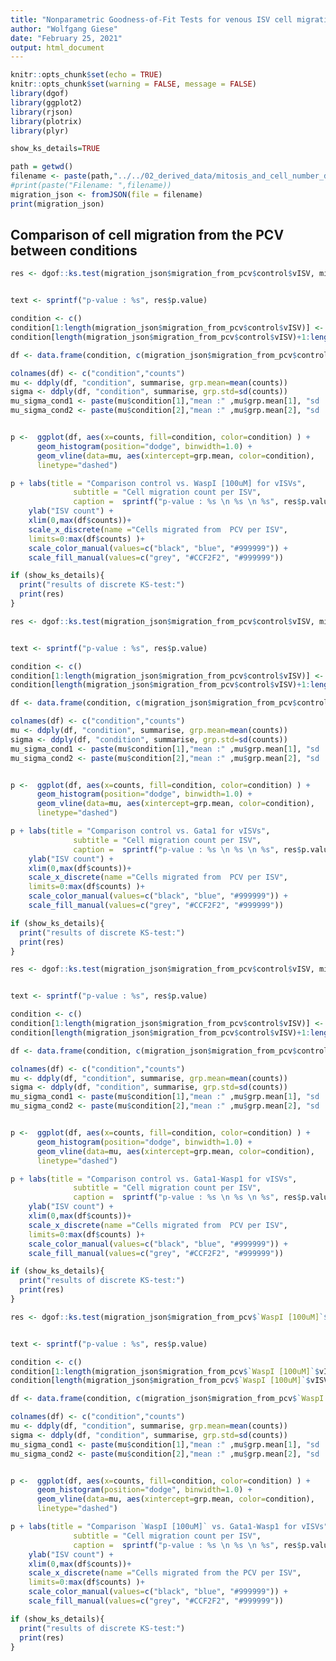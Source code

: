 ```yaml
---
title: "Nonparametric Goodness-of-Fit Tests for venous ISV cell migration from the principal cardinal vein (PCV)"
author: "Wolfgang Giese"
date: "February 25, 2021"
output: html_document
---
```


```r
knitr::opts_chunk$set(echo = TRUE)
knitr::opts_chunk$set(warning = FALSE, message = FALSE) 
library(dgof)
library(ggplot2)
library(rjson)
library(plotrix)
library(plyr)

show_ks_details=TRUE
```

```r
path = getwd()
filename <- paste(path,"../../02_derived_data/mitosis_and_cell_number_data/mitosis_cell_number_distributions.json", sep = "/")
#print(paste("Filename: ",filename))
migration_json <- fromJSON(file = filename)
print(migration_json)
```


## Comparison of cell migration from  the PCV between conditions

```r

res <- dgof::ks.test(migration_json$migration_from_pcv$control$vISV, migration_json$migration_from_pcv$`WaspI [100uM]`$vISV)


text <- sprintf("p-value : %s", res$p.value)

condition <- c()
condition[1:length(migration_json$migration_from_pcv$control$vISV)] <- "control"
condition[length(migration_json$migration_from_pcv$control$vISV)+1:length(migration_json$migration_from_pcv$`WaspI [100uM]`$vISV)] <- "Wasp"

df <- data.frame(condition, c(migration_json$migration_from_pcv$control$vISV,migration_json$migration_from_pcv$`WaspI [100uM]`$vISV))

colnames(df) <- c("condition","counts")
mu <- ddply(df, "condition", summarise, grp.mean=mean(counts))
sigma <- ddply(df, "condition", summarise, grp.std=sd(counts))
mu_sigma_cond1 <- paste(mu$condition[1],"mean :" ,mu$grp.mean[1], "sd :", sigma$grp.std[1], sep =" ")
mu_sigma_cond2 <- paste(mu$condition[2],"mean :" ,mu$grp.mean[2], "sd :", sigma$grp.std[2], sep =" ")


p <-  ggplot(df, aes(x=counts, fill=condition, color=condition) ) + 
      geom_histogram(position="dodge", binwidth=1.0) +
      geom_vline(data=mu, aes(xintercept=grp.mean, color=condition),
      linetype="dashed")

p + labs(title = "Comparison control vs. WaspI [100uM] for vISVs",
              subtitle = "Cell migration count per ISV",
              caption =  sprintf("p-value : %s \n %s \n %s", res$p.value, mu_sigma_cond1, mu_sigma_cond2))  + 
    ylab("ISV count") + 
    xlim(0,max(df$counts))+
    scale_x_discrete(name ="Cells migrated from  PCV per ISV", 
    limits=0:max(df$counts) )+
    scale_color_manual(values=c("black", "blue", "#999999")) +
    scale_fill_manual(values=c("grey", "#CCF2F2", "#999999"))

if (show_ks_details){
  print("results of discrete KS-test:")
  print(res)
}
```


```r

res <- dgof::ks.test(migration_json$migration_from_pcv$control$vISV, migration_json$migration_from_pcv$Gata1$vISV)


text <- sprintf("p-value : %s", res$p.value)

condition <- c()
condition[1:length(migration_json$migration_from_pcv$control$vISV)] <- "control"
condition[length(migration_json$migration_from_pcv$control$vISV)+1:length(migration_json$migration_from_pcv$Gata1$vISV)] <- "Gata1"

df <- data.frame(condition, c(migration_json$migration_from_pcv$control$vISV,migration_json$migration_from_pcv$Gata1$vISV))

colnames(df) <- c("condition","counts")
mu <- ddply(df, "condition", summarise, grp.mean=mean(counts))
sigma <- ddply(df, "condition", summarise, grp.std=sd(counts))
mu_sigma_cond1 <- paste(mu$condition[1],"mean :" ,mu$grp.mean[1], "sd :", sigma$grp.std[1], sep =" ")
mu_sigma_cond2 <- paste(mu$condition[2],"mean :" ,mu$grp.mean[2], "sd :", sigma$grp.std[2], sep =" ")


p <-  ggplot(df, aes(x=counts, fill=condition, color=condition) ) + 
      geom_histogram(position="dodge", binwidth=1.0) +
      geom_vline(data=mu, aes(xintercept=grp.mean, color=condition),
      linetype="dashed")

p + labs(title = "Comparison control vs. Gata1 for vISVs",
              subtitle = "Cell migration count per ISV",
              caption =  sprintf("p-value : %s \n %s \n %s", res$p.value, mu_sigma_cond1, mu_sigma_cond2))  + 
    ylab("ISV count") + 
    xlim(0,max(df$counts))+
    scale_x_discrete(name ="Cells migrated from  PCV per ISV", 
    limits=0:max(df$counts) )+
    scale_color_manual(values=c("black", "blue", "#999999")) +
    scale_fill_manual(values=c("grey", "#CCF2F2", "#999999"))

if (show_ks_details){
  print("results of discrete KS-test:")
  print(res)
}
```

```r

res <- dgof::ks.test(migration_json$migration_from_pcv$control$vISV, migration_json$migration_from_pcv$Gata1_Wasp1$vISV)


text <- sprintf("p-value : %s", res$p.value)

condition <- c()
condition[1:length(migration_json$migration_from_pcv$control$vISV)] <- "control"
condition[length(migration_json$migration_from_pcv$control$vISV)+1:length(migration_json$migration_from_pcv$Gata1_Wasp1$vISV)] <- "Gata1-Wasp1"

df <- data.frame(condition, c(migration_json$migration_from_pcv$control$vISV,migration_json$migration_from_pcv$Gata1_Wasp1$vISV))

colnames(df) <- c("condition","counts")
mu <- ddply(df, "condition", summarise, grp.mean=mean(counts))
sigma <- ddply(df, "condition", summarise, grp.std=sd(counts))
mu_sigma_cond1 <- paste(mu$condition[1],"mean :" ,mu$grp.mean[1], "sd :", sigma$grp.std[1], sep =" ")
mu_sigma_cond2 <- paste(mu$condition[2],"mean :" ,mu$grp.mean[2], "sd :", sigma$grp.std[2], sep =" ")


p <-  ggplot(df, aes(x=counts, fill=condition, color=condition) ) + 
      geom_histogram(position="dodge", binwidth=1.0) +
      geom_vline(data=mu, aes(xintercept=grp.mean, color=condition),
      linetype="dashed")

p + labs(title = "Comparison control vs. Gata1-Wasp1 for vISVs",
              subtitle = "Cell migration count per ISV",
              caption =  sprintf("p-value : %s \n %s \n %s", res$p.value, mu_sigma_cond1, mu_sigma_cond2))  + 
    ylab("ISV count") + 
    xlim(0,max(df$counts))+
    scale_x_discrete(name ="Cells migrated from  PCV per ISV", 
    limits=0:max(df$counts) )+
    scale_color_manual(values=c("black", "blue", "#999999")) +
    scale_fill_manual(values=c("grey", "#CCF2F2", "#999999"))

if (show_ks_details){
  print("results of discrete KS-test:")
  print(res)
}
```

```r

res <- dgof::ks.test(migration_json$migration_from_pcv$`WaspI [100uM]`$vISV, migration_json$migration_from_pcv$Gata1_Wasp1$vISV)


text <- sprintf("p-value : %s", res$p.value)

condition <- c()
condition[1:length(migration_json$migration_from_pcv$`WaspI [100uM]`$vISV)] <- "Wasp1"
condition[length(migration_json$migration_from_pcv$`WaspI [100uM]`$vISV)+1:length(migration_json$migration_from_pcv$Gata1_Wasp1$vISV)] <- "Gata1-Wasp1"

df <- data.frame(condition, c(migration_json$migration_from_pcv$`WaspI [100uM]`$vISV,migration_json$migration_from_pcv$Gata1_Wasp1$vISV))

colnames(df) <- c("condition","counts")
mu <- ddply(df, "condition", summarise, grp.mean=mean(counts))
sigma <- ddply(df, "condition", summarise, grp.std=sd(counts))
mu_sigma_cond1 <- paste(mu$condition[1],"mean :" ,mu$grp.mean[1], "sd :", sigma$grp.std[1], sep =" ")
mu_sigma_cond2 <- paste(mu$condition[2],"mean :" ,mu$grp.mean[2], "sd :", sigma$grp.std[2], sep =" ")


p <-  ggplot(df, aes(x=counts, fill=condition, color=condition) ) + 
      geom_histogram(position="dodge", binwidth=1.0) +
      geom_vline(data=mu, aes(xintercept=grp.mean, color=condition),
      linetype="dashed")

p + labs(title = "Comparison `WaspI [100uM]` vs. Gata1-Wasp1 for vISVs",
              subtitle = "Cell migration count per ISV",
              caption =  sprintf("p-value : %s \n %s \n %s", res$p.value, mu_sigma_cond1, mu_sigma_cond2))  + 
    ylab("ISV count") + 
    xlim(0,max(df$counts))+
    scale_x_discrete(name ="Cells migrated from the PCV per ISV", 
    limits=0:max(df$counts) )+
    scale_color_manual(values=c("black", "blue", "#999999")) +
    scale_fill_manual(values=c("grey", "#CCF2F2", "#999999"))

if (show_ks_details){
  print("results of discrete KS-test:")
  print(res)
}
```